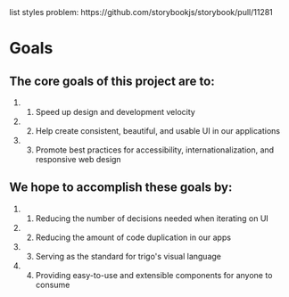
<Meta title="Documentation/Goals" />

<div style={{display: 'none'}}>list styles problem: https://github.com/storybookjs/storybook/pull/11281</div>

# Goals

## The core goals of this project are to:

1. 1) Speed up design and development velocity
2. 2) Help create consistent, beautiful, and usable UI in our applications
3. 3) Promote best practices for accessibility, internationalization, and responsive web design

## We hope to accomplish these goals by:

1. 1) Reducing the number of decisions needed when iterating on UI
2. 2) Reducing the amount of code duplication in our apps
3. 3) Serving as the standard for trigo&apos;s visual language
4. 4) Providing easy-to-use and extensible components for anyone to consume
